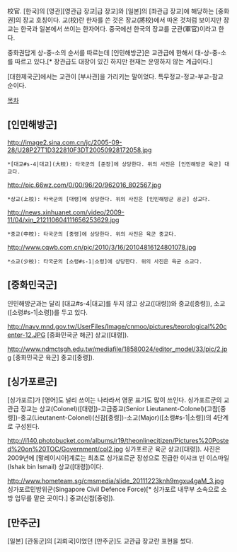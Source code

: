 校官. [한국]의 [영관][영관급 장교|급 장교]와 [일본]의 [좌관급 장교]에 해당하는 [중화권]의 장교 호칭이다. 교(校)란 한자를 쓴 것은 장교(將校)에서 따온 것처럼 보이지만 장교는 한국과 일본에서 쓰이는 한자어다. 중국에선 한국의 장교를 군관(軍官)이라고 한다.

중화권답게 상-중-소의 순서를 따르는데 [인민해방군]은 교관급에 한해서 대-상-중-소를 따르고 있다.[* 장관급도 대장이 있긴 하지만 현재는 운영하지 않는 계급이다.]

[대한제국군]에서는 교관이 [부사관]을 가리키는 말이었다. 특무정교-정교-부교-참교 순이다.

[[목차]]
== [인민해방군] ==
http://image2.sina.com.cn/jc/2005-09-28/U28P27T1D322810F3DT20050928172058.jpg
 *[대교#s-4|대교](大校): 타국군의 [준장]에 상당한다. 위의 사진은 [인민해방군 육군] 대교다.

http://pic.66wz.com/0/00/96/20/962016_802567.jpg
 *상교(上校): 타국군의 [대령]에 상당한다. 위의 사진은 [인민해방군 공군] 상교다.

http://news.xinhuanet.com/video/2009-11/04/xin_212110604111656253629.jpg
 *중교(中校): 타국군의 [중령]에 상당한다. 위의 사진은 육군 중교다.

http://www.cqwb.com.cn/pic/2010/3/16/20104816124801078.jpg
 *소교(少校): 타국군의 [소령#s-1|소령]에 상당한다. 위의 사진은 육군 소교다.
== [중화민국군] ==
인민해방군과는 달리 [대교#s-4|대교]를 두지 않고 상교([대령])와 중교([중령]), 소교([소령#s-1|소령])를 두고 있다.

http://navy.mnd.gov.tw/UserFiles/Image/cnmoo/pictures/teorological%20center-12.JPG
[중화민국군 해군] 상교([대령]).

http://www.ndmctsgh.edu.tw/mediafile/18580024/editor_model/33/pic/2.jpg
[중화민국군 육군] 중교([중령]).

== [싱가포르군] ==
[싱가포르]가 [영어]도 널리 쓰이는 나라라서 영문 표기도 많이 쓰인다. 싱가포르군의 교관급 장교는 상교(Colonel)([대령])-고급중교(Senior Lieutanent-Colonel)(고참[중령])-중교(Lieutanent-Colonel)(신참[중령])-소교(Major)([소령#s-1|소령])의 4단계로 구성된다.

http://i140.photobucket.com/albums/r19/theonlinecitizen/Pictures%20Posted%20on%20TOC/Government/col2.jpg
싱가포르군 육군 상교([대령]). 사진은 2009년에 [말레이시아]계로는 최초로 싱가포르군 장성으로 진급한 이샤크 빈 이스마일(Ishak bin Ismail) 상교([대령])이다.

http://www.hometeam.sg/cmsmedia/slide_20111223knh9mgxu4gaM_3.jpg
싱가포르민방위군(Singapore Civil Defence Force)[* 싱가포르 내무부 소속으로 소방 업무를 맡은 곳이다.] 중교(신참[중령]).

== [만주군] ==
[일본] [관동군]의 [괴뢰국]이었던 [만주군]도 교관급 장교란 표현을 썼다.
